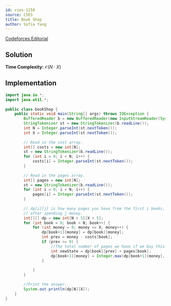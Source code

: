 ```yaml
---
id: cses-1158
source: CSES
title: Book Shop
author: Sofia Yang
---
```


[Codeforces Editorial](https://codeforces.com/blog/entry/70018)

## Solution

**Time Complexity:** $\mathcal{O}(N\cdot X)$

## Implementation

<LanguageSection>

<JavaSection>

```java
import java.io.*;
import java.util.*;
 
public class bookShop {
	public static void main(String[] args) throws IOException {
		BufferedReader b = new BufferedReader(new InputStreamReader(System.in));
		StringTokenizer st = new StringTokenizer(b.readLine());
		int N = Integer.parseInt(st.nextToken());
		int X = Integer.parseInt(st.nextToken());
 
		// Read in the cost array.
		int[] costs = new int[N];
		st = new StringTokenizer(b.readLine());
		for (int i = 0; i < N; i++) {
			costs[i] = Integer.parseInt(st.nextToken());
		}
 
		// Read in the pages array.
		int[] pages = new int[N];
		st = new StringTokenizer(b.readLine());
		for (int i = 0; i < N; i++) {
			pages[i] = Integer.parseInt(st.nextToken());
		}
 
		// dp[i][j] is how many pages you have from the first i books,
		// after spending j money.
		int[][] dp = new int[N + 5][X + 5];
		for (int book = 0; book < N; book++) {
			for (int money = 0; money <= X; money++) {
				dp[book+1][money] = dp[book][money];
				int prev = money - costs[book];
				if (prev >= 0) {
					//The total number of pages we have if we buy this book.
					int newState = dp[book][prev] + pages[book];
					dp[book+1][money] = Integer.max(dp[book+1][money], newState);
				}
 
			}
		}
 
		//Print the answer.
		System.out.println(dp[N][X]);
	}
}
```

</JavaSection>

</LanguageSection>
